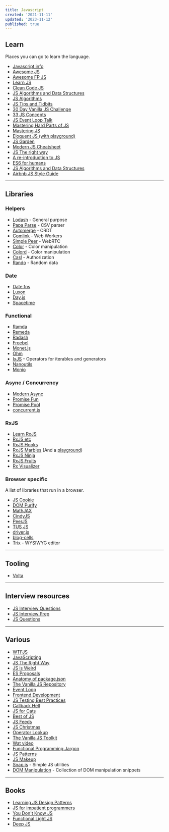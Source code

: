 ```yaml
---
title: Javascript
created: '2021-11-11'
updated: '2023-11-12'
published: true
---
```


## Learn

Places you can go to learn the language.

-   [Javascript.info](https://javascript.info/)
-   [Awesome JS](https://github.com/sorrycc/awesome-javascript)
-   [Awesome FP JS](https://github.com/stoeffel/awesome-fp-js)
-   [Learn JS](https://gitbook.gitbook.io/learn-javascript/)
-   [Clean Code JS](https://github.com/ryanmcdermott/clean-code-javascript)
-   [JS Algorithms and Data Structures](https://github.com/trekhleb/javascript-algorithms)
-   [JS Algorithms](https://github.com/TheAlgorithms/Javascript)
-   [JS Tips and Tidbits](https://github.com/nas5w/javascript-tips-and-tidbits)
-   [30 Day Vanilla JS Challenge](https://javascript30.com/)
-   [33 JS Concepts](https://github.com/leonardomso/33-js-concepts)
-   [JS Event Loop Talk](https://maximorlov.com/javascript-event-loop-talk/)
-   [Mastering Hard Parts of JS](https://dev.to/internettradie/mastering-hard-parts-of-javascript-callbacks-i-3aj0)
-   [Mastering JS](https://masteringjs.io/)
-   [Eloquent JS (with playground)](https://try.javascript.org.pl/)
-   [JS Garden](https://bonsaiden.github.io/JavaScript-Garden/)
-   [Modern JS Cheatsheet](https://github.com/mbeaudru/modern-js-cheatsheet)
-   [JS The right way](https://jstherightway.org/)
-   [A re-introduction to JS](https://developer.mozilla.org/en-US/docs/Web/JavaScript/A_re-introduction_to_JavaScript)
-   [ES6 for humans](https://github.com/metagrover/ES6-for-humans)
-   [JS Algorithms and Data Structures](https://www.freecodecamp.org/learn/javascript-algorithms-and-data-structures/)
-   [Airbnb JS Style Guide](https://github.com/airbnb/javascript)

---

## Libraries

### Helpers

-   [Lodash](https://lodash.com/) - General purpose
-   [Papa Parse](https://github.com/mholt/PapaParse) - CSV parser
-   [Automerge](https://github.com/automerge/automerge) - CRDT
-   [Comlink](https://github.com/GoogleChromeLabs/comlink) - Web Workers
-   [Simple Peer](https://github.com/feross/simple-peer) - WebRTC
-   [Color](https://github.com/Qix-/color) - Color manipulation
-   [Colord](https://github.com/omgovich/colord) - Color manipulation
-   [Casl](https://github.com/stalniy/casl) - Authorization
-   [Rando](https://github.com/nastyox/Rando.js/) - Random data

### Date

-   [Date fns](https://github.com/date-fns/date-fns)
-   [Luxon](https://github.com/moment/luxon/)
-   [Day.js](https://github.com/iamkun/dayjs)
-   [Spacetime](https://github.com/spencermountain/spacetime)

### Functional

-   [Ramda](https://ramdajs.com/)
-   [Remeda](https://github.com/remeda/remeda)
-   [Radash](https://github.com/rayepps/radash)
-   [Froebel](https://github.com/MathisBullinger/froebel)
-   [Monet.js](https://github.com/monet/monet.js)
-   [Ohm](https://github.com/harc/ohm)
-   [IxJS](https://github.com/ReactiveX/IxJS) - Operators for iterables and generators
-   [Nanoutils](https://github.com/nanoutils/nanoutils)
-   [Monio](https://github.com/getify/monio)

### Async / Concurrency

-   [Modern Async](https://github.com/nicolas-van/modern-async)
-   [Promise Fun](https://github.com/sindresorhus/promise-fun)
-   [Promise Pool](https://github.com/supercharge/promise-pool)
-   [concurrent.js](https://github.com/bitair-org/concurrent.js)

### RxJS

-   [Learn RxJS](https://www.learnrxjs.io/)
-   [RxJS etc](https://github.com/cartant/rxjs-etc)
-   [RxJS Hooks](https://github.com/LeetCode-OpenSource/rxjs-hooks)
-   [RxJS Marbles](https://github.com/cartant/rxjs-marbles) (And a [playground](https://rxmarbles.com/))
-   [RxJS Ninja](https://github.com/rxjs-ninja/rxjs-ninja)
-   [RxJS Fruits](https://www.rxjs-fruits.com)
-   [Rx Visualizer](https://rxviz.com/)

### Browser specific

A list of libraries that run in a browser.

-   [JS Cookie](https://github.com/js-cookie/js-cookie)
-   [DOM Purify](https://github.com/cure53/DOMPurify)
-   [MathJAX](https://github.com/mathjax/MathJax)
-   [CindyJS](https://github.com/CindyJS/CindyJS)
-   [PeerJS](https://github.com/peers/peerjs)
-   [TUS JS](https://github.com/tus/tus-js-client)
-   [driver.js](https://github.com/kamranahmedse/driver.js)
-   [blog-cells](https://github.com/rameshvarun/blog-cells)
-   [Trix](https://github.com/basecamp/trix) - WYSIWYG editor

---

## Tooling

-   [Volta](https://volta.sh/)

---

## Interview resources

-   [JS Interview Questions](https://mindmajix.com/javascript-interview-questions)
-   [JS Interview Prep](https://www.freecodecamp.org/news/javascript-interview-prep-cheatsheet/)
-   [JS Questions](https://github.com/lydiahallie/javascript-questions)

---

## Various

-   [WTFJS](https://github.com/denysdovhan/wtfjs)
-   [JavaScripting](https://www.javascripting.com/)
-   [JS The Right Way](https://jstherightway.org/)
-   [JS is Weird](https://jsisweird.com/)
-   [ES Proposals](https://www.proposals.es/)
-   [Anatomy of package.json](https://docs.npmjs.com/cli/v8/configuring-npm/package-json)
-   [The Vanilla JS Repository](https://vanillalist.top/)
-   [Event Loop](https://maximorlov.com/javascript-event-loop-talk/)
-   [Frontend Development](https://github.com/codingknite/frontend-development)
-   [JS Testing Best Practices](https://github.com/goldbergyoni/javascript-testing-best-practices)
-   [Callback Hell](http://callbackhell.com/)
-   [JS for Cats](http://jsforcats.com/)
-   [Best of JS](https://bestofjs.org/)
-   [JS Feeds](https://jsfeeds.com/)
-   [JS Christmas](https://www.javascript.christmas/)
-   [Operator Lookup](https://www.joshwcomeau.com/operator-lookup/)
-   [The Vanilla JS Toolkit](https://vanillajstoolkit.com/)
-   [Wat video](https://www.destroyallsoftware.com/talks/wat)
-   [Functional Programming Jargon](https://github.com/hemanth/functional-programming-jargon)
-   [JS Patterns](https://javascriptpatterns.vercel.app/patterns)
-   [JS Makeup](https://javascript.makeup/file/default)
-   [Snap.js](https://thescottyjam.github.io/snap.js) - Simple JS utilities
-   [DOM Manipulation](https://phuoc.ng/collection/html-dom/) - Collection of DOM manipulation snippets

---

## Books

-   [Learning JS Design Patterns](https://www.patterns.dev/posts#design-patterns)
-   [JS for impatient programmers](https://exploringjs.com/impatient-js/toc.html)
-   [You Don't Know JS](https://github.com/getify/You-Dont-Know-JS/blob/1st-ed/README.md)
-   [Functional Light JS](https://github.com/getify/functional-light-js)
-   [Deep JS](https://exploringjs.com/deep-js/index.html)
